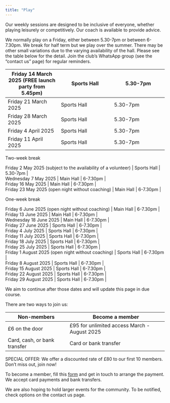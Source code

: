 ```yaml
---
title: "Play"
---
```


Our weekly sessions are designed to be inclusive of everyone, whether playing leisurely or competitively. Our coach is available to provide advice.

We normally play on a Friday, either between 5.30-7pm or between 6-7.30pm. We break for half term but we play over the summer. There may be other small variations due to the varying availability of the hall. Please see the table below for the detail. Join the club's WhatsApp group (see the "contact us" page) for regular reminders.

| Friday 14 March 2025 (FREE launch party from 5.45pm) | Sports Hall | 5.30-7pm |
| -------- | -------- | -------- |
| Friday 21 March 2025 | Sports Hall | 5.30-7pm |
| Friday 28 March 2025 | Sports Hall | 5.30-7pm |
| Friday 4 April 2025 | Sports Hall | 5.30-7pm |
| Friday 11 April 2025 | Sports Hall | 5.30-7pm |

Two-week break

| Friday 2 May 2025 (subject to the availability of a volunteer) | Sports Hall | 5.30-7pm |
| Wednesday 7 May 2025 | Main Hall | 6-7.30pm |
| Friday 16 May 2025 | Main Hall | 6-7.30pm |
| Friday 23 May 2025 (open night without coaching) | Main Hall | 6-7.30pm |

One-week break

| Friday 6 June 2025 (open night without coaching) | Main Hall | 6-7.30pm |
| Friday 13 June 2025 | Main Hall | 6-7.30pm |
| Wednesday 18 June 2025 | Main Hall | 6-7.30pm |
| Friday 27 June 2025 | Sports Hall | 6-7.30pm |
| Friday 4 July 2025 | Sports Hall | 6-7.30pm |
| Friday 11 July 2025 | Sports Hall | 6-7.30pm |
| Friday 18 July 2025 | Sports Hall | 6-7.30pm |
| Friday 25 July 2025 | Sports Hall | 6-7.30pm |
| Friday 1 August 2025 (open night without coaching) | Sports Hall | 6-7.30pm |
| Friday 8 August 2025 | Sports Hall | 6-7.30pm |
| Friday 15 August 2025 | Sports Hall | 6-7.30pm |
| Friday 22 August 2025 | Sports Hall | 6-7.30pm |
| Friday 29 August 2025 | Sports Hall | 6-7.30pm |

We aim to continue after those dates and will update this page in due course.

There are two ways to join us:

| Non-members  | Become a member |
| -------- | ------- |
| £6 on the door  | £95 for unlimited access March - August 2025 |
| Card, cash, or bank transfer | Card or bank transfer |


SPECIAL OFFER: We offer a discounted rate of £80 to our first 10 members. Don’t miss out, join now! 

To become a member, fill this [form](https://docs.google.com/forms/d/e/1FAIpQLSeElvgpaoJbczteYr2RKx2OMc3yo-FwpwUwaxU0pzclbHrW2A/viewform?usp=sf_link) and get in touch to arrange the payment. We accept card payments and bank transfers.

We are also hoping to hold larger events for the community. To be notified, check options on the contact us page.
